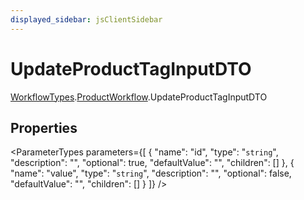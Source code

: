 ```yaml
---
displayed_sidebar: jsClientSidebar
---
```



# UpdateProductTagInputDTO

[WorkflowTypes](../../internal-1/modules/admin_discounts.internal.internal-1.WorkflowTypes.mdx).[ProductWorkflow](../../WorkflowTypes/modules/admin_discounts.internal.internal-1.WorkflowTypes.ProductWorkflow.mdx).UpdateProductTagInputDTO

## Properties

<ParameterTypes parameters={[
  {
    "name": "id",
    "type": "`string`",
    "description": "",
    "optional": true,
    "defaultValue": "",
    "children": []
  },
  {
    "name": "value",
    "type": "`string`",
    "description": "",
    "optional": false,
    "defaultValue": "",
    "children": []
  }
]} />
